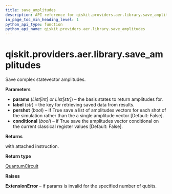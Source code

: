 ```yaml
---
title: save_amplitudes
description: API reference for qiskit.providers.aer.library.save_amplitudes
in_page_toc_min_heading_level: 1
python_api_type: function
python_api_name: qiskit.providers.aer.library.save_amplitudes
---
```


# qiskit.providers.aer.library.save\_amplitudes

<Function id="qiskit.providers.aer.library.save_amplitudes" name="save_amplitudes" isDedicatedPage={true} github="https://github.com/qiskit/qiskit-aer/tree/stable/0.10/qiskit/providers/aer/library/save_instructions/save_amplitudes.py" signature="save_amplitudes(self, params, label='amplitudes', pershot=False, conditional=False)">
  Save complex statevector amplitudes.

  **Parameters**

  *   **params** (*List\[int] or List\[str]*) – the basis states to return amplitudes for.
  *   **label** (*str*) – the key for retrieving saved data from results.
  *   **pershot** (*bool*) – if True save a list of amplitudes vectors for each shot of the simulation rather than the a single amplitude vector \[Default: False].
  *   **conditional** (*bool*) – if True save the amplitudes vector conditional on the current classical register values \[Default: False].

  **Returns**

  with attached instruction.

  **Return type**

  [QuantumCircuit](qiskit.circuit.QuantumCircuit "qiskit.circuit.QuantumCircuit")

  **Raises**

  **ExtensionError** – if params is invalid for the specified number of qubits.
</Function>

